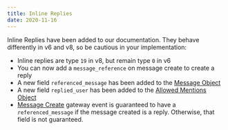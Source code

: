 ```yaml
---
title: Inline Replies
date: 2020-11-16
---
```


Inline Replies have been added to our documentation. They behave differently in v6 and v8, so be cautious in your implementation:

- Inline replies are type `19` in v8, but remain type `0` in v6
- You can now add a `message_reference` on message create to create a reply
- A new field `referenced_message` has been added to the [Message Object](#DOCS_RESOURCES_CHANNEL/message-object)
- A new field `replied_user` has been added to the [Allowed Mentions Object](#DOCS_RESOURCES_CHANNEL/allowed-mentions-object)
- [Message Create](#DOCS_TOPICS_GATEWAY_EVENTS/message-create) gateway event is guaranteed to have a `referenced_message` if the message created is a reply. Otherwise, that field is not guaranteed.
